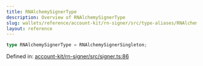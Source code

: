 ```yaml
---
title: RNAlchemySignerType
description: Overview of RNAlchemySignerType
slug: wallets/reference/account-kit/rn-signer/src/type-aliases/RNAlchemySignerType
layout: reference
---
```


```ts
type RNAlchemySignerType = RNAlchemySignerSingleton;
```

Defined in: [account-kit/rn-signer/src/signer.ts:86](https://github.com/alchemyplatform/aa-sdk/blob/08da565ff1e1b5bcae4581d79993c4ed9e522c16/account-kit/rn-signer/src/signer.ts#L86)
